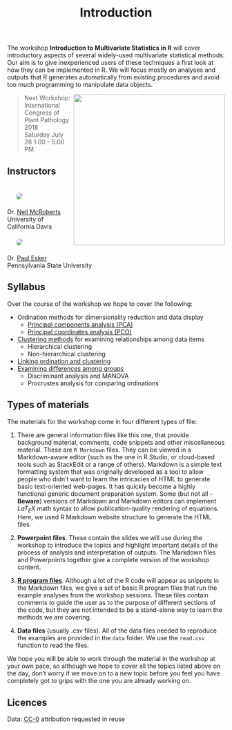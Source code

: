 % Introduction


The workshop **Introduction to Multivariate Statistics in R** will cover introductory aspects of several widely-used multivariate statistical methods. Our aim is to give inexperienced users of these techniques a first look at how they can be implemented in R.  We will focus mostly on analyses and outputs that R generates automatically from existing procedures and avoid too much programming to manipulate data objects.

> Next Workshop:<img src = "figs/icpp2018.png" width=350 align=right><br>
International Congress of Plant Pathology 2018<br>
Saturday July 28 1:00 - 5:00 PM 
  

## Instructors


<div class="section group"><div class="col span_1_of_2"><img src = "figs/mcroberts.jpg" style = "border-radius: 50%; border-color: white 1px; margin: 20px">  
Dr. [Neil McRoberts](https://qbelab.plantpathology.ucdavis.edu/neil-mcroberts/)  
University of California Davis 
	</div><div class="col span_1_of_2"><img src = "figs/esker.jpg" style = "border-radius: 50%; border-color: white 1px; margin: 20px">    
Dr. [Paul Esker](https://plantpath.psu.edu/directory/pde6)  
Pennsylvania State University</div></div>

<p></p> 

## Syllabus

Over the course of the workshop we hope to cover the following:

 * Ordination methods for dimensionality reduction and data display
	 * [Principal components analysis (PCA)](1-MV_PCA.html)
	 * [Principal coordinates analysis (PCO)](2-MV_PCO.html)
 * [Clustering methods](3-Cluster.html) for examining relationships among data items
	 * Hierarchical clustering
	 * Non-hierarchical clustering
 * [Linking ordination and clustering](4-PCA_PCO_cluster.html)
 * [Examining differences among groups](5-DA_Manova.html)
	 * Discriminant analysis and MANOVA
	 * Procrustes analysis for comparing ordinations

<p> </p> 
 
## Types of materials

The materials for the workshop come in four different types of file:

1. There are general information files like this one, that provide background material, comments, code snippets and other miscellaneous material. These are `R Markdown` files. They can be viewed in a Markdown-aware editor (such as the one in R Studio, or cloud-based tools such as StackEdit or a range of others). Markdown is a simple text formatting system that was originally developed as a tool to allow people who didn't want to learn the intricacies of HTML to generate basic text-oriented web-pages. It has quickly become a highly functional generic document preparation system.  Some (but not all - **Beware**) versions of Markdown and Markdown editors can implement $LaT_{E}X$ math syntax to allow publication-quality rendering of equations. Here, we used R Markdown website structure to generate the HTML files.

2. **Powerpoint files**. These contain the slides we will use during the workshop to introduce the topics and highlight important details of the process of analysis and interpretation of outputs.   The Markdown files and Powerpoints together give a complete version of the workshop content.

3. [**R program files**](https://github.com/openplantpathology/OPP_Workshop_Multivariate/tree/master/R). Although a lot of the R code will appear as snippets in the Markdown files, we give a set of basic R program files that run the example analyses from the workshop sessions.  These files contain comments to guide the user as to the purpose of different sections of the code, but they are not intended to be a stand-alone way to learn the methods we are covering.

4. **Data files** (usually .csv files).  All of the data files needed to reproduce the examples are provided in the `data` folder.  We use the `read.csv` function to read the files.

We hope you will be able to work through the material in the workshop at your own pace, so although we hope to cover all the topics listed above on the day, don't worry if we move on to a new topic before you feel you have completely got to grips with the one you are already working on.
<br>



## Licences

Data: [CC-0](https://creativecommons.org/publicdomain/zero/1.0/) attribution requested in reuse


